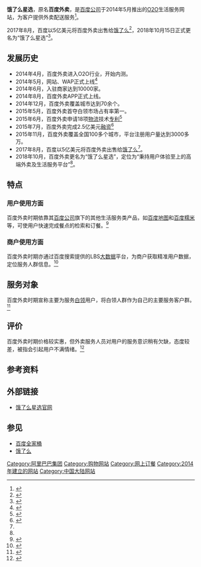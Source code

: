 {{Infobox website
| name            = 饿了么星选
| logo            = Eleme Star Selection.jpg
| url             = {{URL|https://star.ele.me/}}
| type            = 生活服务类网站、[[O2O|O2O]]网站
| language        = [[中文|中文]]
| registration    = 必须注册 
| owner           = [[饿了么|饿了么]]
| author          = [[百度|百度]]
| launch_date     = {{Start date and age|2014}}
| current_status  = 活跃 
}}
'''饿了么星选'''，原名'''百度外卖'''，是[[百度公司|百度公司]]于2014年5月推出的[[O2O|O2O]]生活服务网站，为客户提供外卖配送服务<ref>{{Cite web |url=http://www.waimai.baidu.com/ |title=百度外卖官网 |access-date=2016-01-27 |archive-date=2012-09-05 |archive-url=https://web.archive.org/web/20120905142000/http://waimai.baidu.com/ |dead-url=no }}</ref>。

2017年8月，百度以5亿美元将百度外卖出售给[[饿了么|饿了么]]<ref name=eleme>{{Cite web|url=http://finance.jrj.com.cn/tech/2017/08/21153622973344.shtml|title=百度外卖5亿美元出售给饿了么 流量入口作价3亿美元|accessdate=2017-08-21|date=2017-08-21|work=金融界|archive-date=2017-08-21|archive-url=https://web.archive.org/web/20170821135852/http://finance.jrj.com.cn/tech/2017/08/21153622973344.shtml|dead-url=no}}</ref>，2018年10月15日正式更名为“饿了么星选”<ref name=newname>{{Cite web|url=http://it.people.com.cn/n1/2018/1015/c1009-30341578.html|title=百度外卖更名“饿了么星选”|accessdate=2018-10-17|date=2018-10-15|work=人民网|archive-date=2018-10-17|archive-url=https://web.archive.org/web/20181017001654/http://it.people.com.cn/n1/2018/1015/c1009-30341578.html|dead-url=no}}</ref>。

==发展历史==
<!-- 因文件已删，故注解：[[File:BaiduWaimai.jpg|缩略图]] -->
*2014年4月，百度外卖进入O2O行业，开始内测。
*2014年5月，网站、WAP正式上线<ref>{{Cite web |url=http://finance.huanqiu.com/roll/2015-01/5451639.html |title=环球网：饿了吗？马云雷军喊你叫外卖！ |access-date=2016-02-01 |archive-date=2017-03-05 |archive-url=https://web.archive.org/web/20170305001447/http://finance.huanqiu.com/roll/2015-01/5451639.html |dead-url=no }}</ref>
*2014年6月，入驻商家达到10000家。
*2014年8月，百度外卖APP正式上线。
*2014年12月，百度外卖覆盖城市达到70余个。
*2015年5月，百度外卖首夺白领市场占有率第一。
*2015年6月，百度外卖申请18项[[物流|物流]]技术[[专利|专利]]<ref>{{Cite web |url=http://news.sina.com.cn/o/2015-07-09/153932090759.shtml |title=新浪：18项专利，这才是百度外卖做O2O的本钱! |access-date=2016-02-01 |archive-date=2017-03-05 |archive-url=https://web.archive.org/web/20170305004615/http://news.sina.com.cn/o/2015-07-09/153932090759.shtml |dead-url=no }}</ref>
*2015年7月，百度外卖完成2.5亿美元[[融资|融资]]<ref>{{Cite web |url=http://it.sohu.com/20150728/n417662363.shtml |title=搜狐科技：百度拆分百度外卖和91桌面 外卖上周融资2.5亿美元 |access-date=2016-02-01 |archive-date=2017-03-05 |archive-url=https://web.archive.org/web/20170305135055/http://it.sohu.com/20150728/n417662363.shtml |dead-url=no }}</ref>
*2015年11月，百度外卖覆盖全国100多个城市，平台注册用户量达到3000多万。
*2017年8月，百度以5亿美元将百度外卖出售给[[饿了么|饿了么]]<ref name=eleme/>。
*2018年10月，百度外卖更名为“饿了么星选”，定位为“秉持用户体验至上的高端外卖及生活服务平台”<ref name=newname/>。

== 特点 ==
=== 用户使用方面 ===
百度外卖时期依靠其[[百度公司|百度公司]]旗下的其他生活服务类产品，如[[百度地图|百度地图]]和[[百度糯米|百度糯米]]等，可使用户快速完成餐点的检索和订餐。<ref name="sjd">{{cite web|author1=百度|title=关于百度外卖|url=http://waimai.baidu.com/waimai?qt=about|accessdate=2016-02-06|archive-url=https://web.archive.org/web/20160206192245/http://waimai.baidu.com/waimai?qt=about|archive-date=2016-02-06|dead-url=yes}}</ref>

=== 商户使用方面 ===
百度外卖时期亦通过百度搜索提供的LBS[[大数据|大数据]]平台，为商户获取精准用户数据，定位服务人群信息。<ref name="sjd">{{cite web|author1=百度|title=关于百度外卖|url=http://waimai.baidu.com/waimai?qt=about|accessdate=2016-02-06|archive-url=https://web.archive.org/web/20160206192245/http://waimai.baidu.com/waimai?qt=about|archive-date=2016-02-06|dead-url=yes}}</ref>

== 服务对象 ==
百度外卖时期宣称主要为服务[[白领|白领]]用户，将白领人群作为自己的主要服务客户群。<ref>{{cite web|author1=新民网|title=独立发展后，百度外卖强势领跑白领市场|url=http://tech.xinmin.cn/2015/08/01/28280532.html|accessdate=2016-02-06|archive-url=https://web.archive.org/web/20160206195617/http://tech.xinmin.cn/2015/08/01/28280532.html|archive-date=2016-02-06|dead-url=yes}}</ref>

== 评价 ==
百度外卖时期价格较实惠，但外卖服务人员对用户的服务意识稍有欠缺，态度较差，被指会引起用户不满情绪。<ref>{{cite web|author1=TechWeb|title=5家外卖APP体验：百度外卖最实惠 但服务差|url=http://www.techweb.com.cn/internet/2015-08-27/2194411_1.shtml|accessdate=2016-02-06|archive-date=2018-10-16|archive-url=https://web.archive.org/web/20181016203259/http://www.techweb.com.cn/internet/2015-08-27/2194411_1.shtml|dead-url=no}}</ref>

== 参考资料 ==

<references/>

== 外部链接 ==
*[https://web.archive.org/web/20120905142000/http://waimai.baidu.com/ 饿了么星选官网]

== 参见 ==
* [[百度全家桶|百度全家桶]]
* [[饿了么|饿了么]]

{{Online food ordering}}
{{阿里巴巴集团}}
{{百度}}

[[Category:阿里巴巴集团|Category:阿里巴巴集团]]
[[Category:购物网站|Category:购物网站]]
[[Category:网上订餐|Category:网上订餐]]
[[Category:2014年建立的网站|Category:2014年建立的网站]]
[[Category:中国大陆网站|Category:中国大陆网站]]